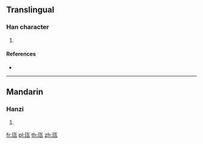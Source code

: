 {{character info/new}}
==Translingual==

===Han character===
{{Han char|rn=96|rad=玉|as=05|sn=9|four=|canj=MGMVN|ids=⿰𤣩瓦}}

# {{defn|Han|sort=玉05}}

====References====
* {{Han ref|kx=0729.110|dkj=20905|hdz=21104.010|uh=73C1|ud=29633}}

----

==Mandarin==

===Hanzi===
{{cmn-hanzi|pin=[[cí]] ([[ci2]])|wg=tz'u<sup>2</sup>}}

# {{defn|lang=cmn|sort=玉05}}

[[fr:珁]]
[[pl:珁]]
[[th:珁]]
[[zh:珁]]